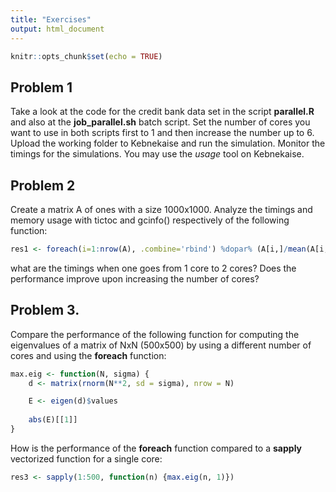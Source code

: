 ```yaml
---
title: "Exercises"
output: html_document
---
```


```r
knitr::opts_chunk$set(echo = TRUE)
```

## Problem 1

Take a look at the code for the credit bank data set in the script **parallel.R** and also at the **job_parallel.sh** batch script. Set the number of cores you want to use in both scripts first to 1 and then increase the number up to 6. Upload the working folder to Kebnekaise and run the simulation. Monitor the timings for the simulations. You may use the *usage* tool on Kebnekaise.

## Problem 2
 
Create a matrix A of ones with a size 1000x1000. Analyze the timings and memory usage with tictoc and gcinfo() respectively of the following function:

```r
res1 <- foreach(i=1:nrow(A), .combine='rbind') %dopar% (A[i,]/mean(A[i,]))
```

what are the timings when one goes from 1 core to 2 cores? Does the performance improve upon increasing the number of cores?

## Problem 3.

Compare the performance of the following function for computing the eigenvalues of a matrix of NxN (500x500) by using a different number of cores and using the **foreach** function:

```r
max.eig <- function(N, sigma) {
    d <- matrix(rnorm(N**2, sd = sigma), nrow = N)

    E <- eigen(d)$values
    
    abs(E)[[1]]
}
```

How is the performance of the **foreach** function compared to a **sapply** vectorized function for a single core:

```r
res3 <- sapply(1:500, function(n) {max.eig(n, 1)})
```



